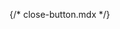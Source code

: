 {/* close-button.mdx */}


<Meta of={comStories} name="Docs"/>

<Title />
<Subtitle />
<Description />

> #### [Bootstrap ~5.3.0 Documentation on Close Button](https://getbootstrap.com/docs/5.3/components/close-button/)
> * [Close Button](https://getbootstrap.com/docs/5.3/components/close-button/#example)
> * [Disabled state](https://getbootstrap.com/docs/5.3/components/close-button/#disabled-state)
> * [Dark variant](https://getbootstrap.com/docs/5.3/components/close-button/#dark-variant)

Provide an option to dismiss or close a component with .btn-close. Default styling is limited, but highly customizable.
Modify the Sass variables to replace the default background-image. Be sure to include text for screen readers,
as we have done with aria-label.


<Primary />

## Properties
<Controls />

## Attributes:
* `attributes`: HTML attributes for the close button element.

## Slots:
* N/A

<Stories of={comStories} />

### Examples:

**Example #1** Dismissible Alert close button
```
{% if dismissible %}
  {% if not dismissible_attributes %}
   {% set dismissible_attributes = create_attribute() %}
  {% endif %}
  {% set dismissible_attributes = dismissible_attributes.setAttribute('data-bs-dismiss', 'alert') %}
  {% include 'varbase_components:close-button' with {
      size: 'btn-sm',
      attributes: dismissible_attributes
    } only %}
{% endif %}
```

## Source code
[//]: # (Twig Template source code)
<Source code={templateSource} />
